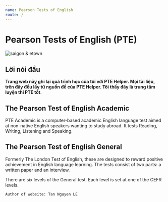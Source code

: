 ```yaml
---
name: Pearson Tests of English
route: /
---
```


# Pearson Tests of English (PTE)

<Image src="./public/SaiGon.jpg" alt="saigon & etown" id="banner"/>

##  Lời nói đầu

**Trang web này ghi lại quá trình học của tôi với PTE Helper. Mọi tài liệu, trên đây đều lấy từ nguồn đề của PTE Helper. Tôi thấy đây là trung tâm luyện thi PTE tốt**.

## The Pearson Test of English Academic
PTE Academic is a computer-based academic English language test aimed at non-native English speakers wanting to study abroad. It tests Reading, Writing, Listening and Speaking.

## The Pearson Test of English General
Formerly The London Test of English, these are designed to reward positive achievement in English language learning. The tests consist of two parts: a written paper and an interview. 

There are six levels of the General test. Each level is set at one of the CEFR levels.

`Author of website: Tan Nguyen LE`
